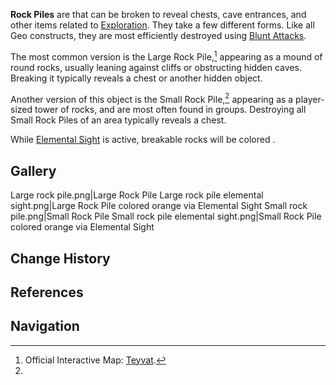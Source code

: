 {{Terminology Infobox
|image        = large rock pile.png
|type         = Geo Constructs
|type2        = Exploration
}}
'''Rock Piles''' are {{Color|[[Geo Constructs]]}} that can be broken to reveal chests, cave entrances, and other items related to [[Exploration]]. They take a few different forms. Like all Geo constructs, they are most efficiently destroyed using [[Blunt Attack]]s.

The most common version is the Large Rock Pile,<ref name="OIM">Official Interactive Map: [https://webstatic-sea.mihoyo.com/app/ys-map-sea/index.html#/map/2?shown_types=73,72 Teyvat].</ref> appearing as a mound of round rocks, usually leaning against cliffs or obstructing hidden caves. Breaking it typically reveals a chest or another hidden object.

Another version of this object is the Small Rock Pile,<ref name="OIM" /> appearing as a player-sized tower of rocks, and are most often found in groups. Destroying all Small Rock Piles of an area typically reveals a chest.

While [[Elemental Sight]] is active, breakable rocks will be colored {{Color|Geo|orange}}.

==Gallery==
<gallery hideaddbutton="true" captionalign="center">
Large rock pile.png|Large Rock Pile
Large rock pile elemental sight.png|Large Rock Pile colored orange via Elemental Sight
Small rock pile.png|Small Rock Pile
Small rock pile elemental sight.png|Small Rock Pile colored orange via Elemental Sight
</gallery>

==Change History==
{{Change History|1.0}}

==References==
{{Reflist}}

==Navigation==
{{Exploration Navbox}}